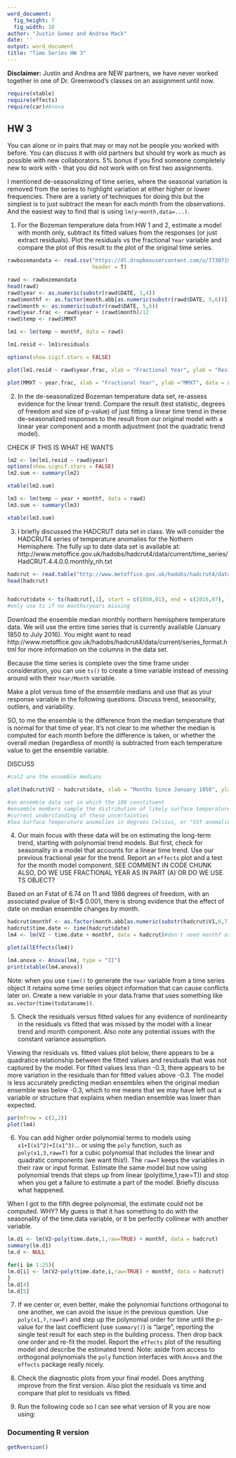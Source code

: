 ```yaml
---
word_document:
  fig_height: 7
  fig_width: 10
author: "Justin Gomez and Andrea Mack"
date: ''
output: word_document
title: "Time Series HW 3"
---
```

__Disclaimer:__ Justin and Andrea are NEW partners, we have never worked together in one of Dr. Greenwood's classes on an assignment until now.
```r
require(xtable)
require(effects)
require(car)#Anova
```

## HW 3

You can alone or in pairs that may or may not be people you worked with before. You can discuss it with old partners but should try work as much as possible with new collaborators. 5% bonus if you find someone completely new to work with - that you did not work with on first two assignments.

I mentioned de-seasonalizing of time series, where the seasonal variation is removed from the series to highlight variation at either higher or lower frequencies. There are a variety of techniques for doing this but the simplest is to just subtract the mean for each month from the observations. And the easiest way to find that is using `lm(y~month,data=...)`. 

1) For the Bozeman temperature data from HW 1 and 2, estimate a model with month only, subtract its fitted values from the responses (or just extract residuals). Plot the residuals vs the fractional `Year` variable and compare the plot of this result to the plot of the original time series. 
```r
rawbozemandata <- read.csv("https://dl.dropboxusercontent.com/u/77307195/rawbozemandata.csv", 
                           header = T)

rawd <- rawbozemandata
head(rawd)
rawd$year <- as.numeric(substr(rawd$DATE, 1,4))
rawd$monthf <- as.factor(month.abb[as.numeric(substr(rawd$DATE, 5,6))])
rawd$month <- as.numeric(substr(rawd$DATE, 5,6))
rawd$year.frac <- rawd$year + (rawd$month)/12
rawd$temp <- rawd$MMXT

lm1 <- lm(temp ~ monthf, data = rawd)

lm1.resid <- lm1$residuals

options(show.sigif.stars = FALSE)
```

```r
plot(lm1.resid ~ rawd$year.frac, xlab = "Fractional Year", ylab = "Residuals")

plot(MMXT ~ year.frac, xlab = "Fractional Year", ylab ="MMXT", data = rawd )

```

2) In the de-seasonalized Bozeman temperature data set, re-assess evidence for the linear trend. Compare the result (test statistic, degrees of freedom and size of p-value) of just fitting a linear time trend in these de-seasonalized responses to the result from our original model with a linear year component and a month adjustment (not the quadratic trend model).

CHECK IF THIS IS WHAT HE WANTS

\label{Deseasonalized Temperature Regressed on Year}
```r
lm2 <- lm(lm1.resid ~ rawd$year)
options(show.signif.stars = FALSE)
lm2.sum <- summary(lm2)

xtable(lm2.sum)
```

\label{Temperature Regressed on Year and Month}
```r
lm3 <- lm(temp ~ year + monthf, data = rawd)
lm3.sum <- summary(lm3)

xtable(lm3.sum)
```

3) I briefly discussed the HADCRUT data set in class. We will consider the HADCRUT4 series of temperature anomalies for the Nothern Hemisphere. The fully up to date data set is available at: http://www.metoffice.gov.uk/hadobs/hadcrut4/data/current/time_series/HadCRUT.4.4.0.0.monthly_nh.txt

```r
hadcrut <- read.table("http://www.metoffice.gov.uk/hadobs/hadcrut4/data/current/time_series/HadCRUT.4.4.0.0.monthly_nh.txt", header = FALSE)
head(hadcrut)


hadcrut$date <- ts(hadcrut[,1], start = c(1850,01), end = c(2016,07), frequency = 12)
#only use ts if no months/years missing
```

Download the ensemble median monthly northern hemisphere temperature data. We will use the entire time series that is currently available (January 1850 to July 2016). You might want to read http://www.metoffice.gov.uk/hadobs/hadcrut4/data/current/series_format.html for more information on the columns in the data set.

Because the time series is complete over the time frame under consideration, you can use `ts()` to create a time variable instead of messing around with their `Year/Month` variable. 

Make a plot versus time of the ensemble medians and use that as your response variable in the following questions. Discuss trend, seasonality, outliers, and variability.

SO, to me the ensemble is the difference from the median temperature that is normal for that time of year. It's not clear to me whether the median is computed for each month before the difference is taken, or whether the overall median (regardless of month) is subtracted from each temperature value to get the ensemble variable.

DISCUSS

```r
#col2 are the ensemble medians

plot(hadcrut$V2 ~ hadcrut$date, xlab = "Months Since January 1850", ylab = "Ensemble Medians")

#an ensemble data set in which the 100 constituent
#ensemble members sample the distribution of likely surface temperature anomalies given our
#current understanding of these uncertainties
#Sea Surface Temperature anomalies in degrees Celsius, or "SST anomalies" for short, are how much #temperatures depart from what is normal for that time of year.
```
4) Our main focus with these data will be on estimating the long-term trend, starting with polynomial trend models. But first, check for seasonality in a model that accounts for a linear time trend. Use our previous fractional year for the trend. Report an `effects` plot and a test for the month model component.
SEE COMMENT IN CODE CHUNK
ALSO, DO WE USE FRACTIONAL YEAR AS IN PART (A) OR DO WE USE TS OBJECT?

Based on an Fstat of 6.74 on 11 and 1986 degrees of freedom, with an associated pvalue of $\<$ 0.001, there is strong evidence that the effect of date on median ensemble changes by month.

```r
hadcrut$monthf <- as.factor(month.abb[as.numeric(substr(hadcrut$V1,6,7))])
hadcrut$time.date <- time(hadcrut$date)
lm4 <- lm(V2 ~ time.date + monthf, data = hadcrut)#don't need monthf as explanatory bc month already induced in time??

plot(allEffects(lm4))

lm4.anova <- Anova(lm4, type = "II")
print(xtable(lm4.anova))

```
Note: when you use `time()` to generate the `Year` variable from a time series object it retains some time series object information that can cause conflicts later on. Create a new variable in your data.frame that uses something like `as.vector(time(tsdataname))`.

5) Check the residuals versus fitted values for any evidence of nonlinearity in the residuals vs fitted that was missed by the model with a linear trend and month component. Also note any potential issues with the constant variance assumption.

Viewing the residuals vs. fitted values plot below, there appears to be a quadratice relationship between the fitted values and residuals that was not captured by the model. For fitted values less than -0.3, there appears to be more variation in the residuals than for fitted values above -0.3. The model is less accurately predicting median ensembles when the original median ensemble was below -0.3, which to me means that we may have left out a variable or structure that explains when median ensemble was lower than expected.

```r
par(mfrow = c(2,2))
plot(lm4)


```

6) You can add higher order polynomial terms to models using `x1+I(x1^2)+I(x1^3)`... or using the `poly` function, such as `poly(x1,3,raw=T)` for a cubic polynomial that includes the linear and quadratic components (we want this!). The `raw=T` keeps the variables in their raw or input format. Estimate the same model but now using polynomial trends that steps up from linear (poly(time,1,raw=T)) and stop when you get a failure to estimate a part of the model. Briefly discuss what happened.

When I got to the fifth degree polynomial, the estimate could not be computed. WHY? My guess is that it has something to do with the seasonality of the time.data variable, or it be perfectly collinear with another variable.
```r
lm.d1 <- lm(V2~poly(time.date,1,raw=TRUE) + monthf, data = hadcrut)
summary(lm.d1)
lm.d <- NULL

for(i in 1:25){
lm.d[i] <- lm(V2~poly(time.date,i,raw=TRUE) + monthf, data = hadcrut)
}
lm.d[4]
lm.d[5]
```

7) If we center or, even better, make the polynomial functions orthogonal to one another, we can avoid the issue in the previous question. Use `poly(x1,?,raw=F)` and step up the polynomial order for time until the p-value for the last coefficient (use `summary()`) is "large", reporting the single test result for each step in the building process. Then drop back one order and re-fit the model. Report the `effects` plot of the resulting model and describe the estimated trend. Note: aside from access to orthogonal polynomials the `poly` function interfaces with `Anova` and the `effects` package really nicely.

8) Check the diagnostic plots from your final model. Does anything improve from the first version. Also plot the residuals vs time and compare that plot to residuals vs fitted.  


9) Run the following code so I can see what version of R you are now using:

### Documenting R version 

```r
getRversion()
```




